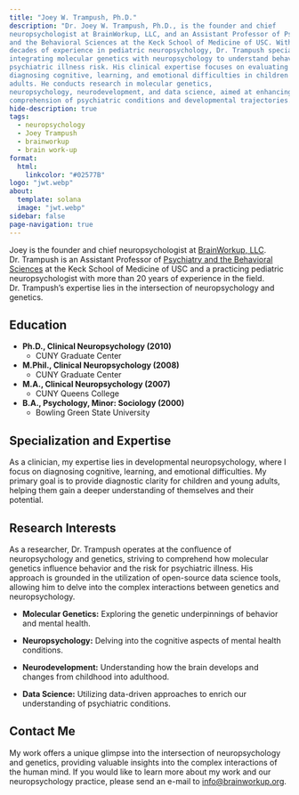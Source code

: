 ```yaml
---
title: "Joey W. Trampush, Ph.D."
description: "Dr. Joey W. Trampush, Ph.D., is the founder and chief
neuropsychologist at BrainWorkup, LLC, and an Assistant Professor of Psychiatry
and the Behavioral Sciences at the Keck School of Medicine of USC. With over two
decades of experience in pediatric neuropsychology, Dr. Trampush specializes in
integrating molecular genetics with neuropsychology to understand behavior and
psychiatric illness risk. His clinical expertise focuses on evaluating and
diagnosing cognitive, learning, and emotional difficulties in children and young
adults. He conducts research in molecular genetics,
neuropsychology, neurodevelopment, and data science, aimed at enhancing our
comprehension of psychiatric conditions and developmental trajectories."
hide-description: true
tags:
  - neuropsychology
  - Joey Trampush
  - brainworkup
  - brain work-up
format: 
  html:
    linkcolor: "#02577B"
logo: "jwt.webp"
about:
  template: solana
  image: "jwt.webp"
sidebar: false
page-navigation: true
---  
```


Joey is the founder and chief neuropsychologist at
[BrainWorkup, LLC](https://brainworkup.org). Dr. Trampush is an Assistant
Professor
of [Psychiatry and the Behavioral Sciences](https://keck.usc.edu/psychiatry/) at the Keck School of Medicine of
USC and
a practicing pediatric neuropsychologist with more than 20 years of experience in the
field. Dr. Trampush's expertise lies in the intersection of neuropsychology and genetics.

## Education

- **Ph.D., Clinical Neuropsychology (2010)**
  - CUNY Graduate Center  

- **M.Phil., Clinical Neuropsychology (2008)**
  - CUNY Graduate Center  

- **M.A., Clinical Neuropsychology (2007)**
  - CUNY Queens College  

- **B.A., Psychology, Minor: Sociology (2000)**
  - Bowling Green State University

## Specialization and Expertise

As a clinician, my expertise lies in developmental neuropsychology, where I focus on diagnosing cognitive, learning, and emotional difficulties. My primary goal is to provide diagnostic clarity for children and young adults, helping them gain a deeper understanding of themselves and their potential.

## Research Interests

As a researcher, Dr. Trampush operates at the confluence of neuropsychology and genetics, striving to comprehend how molecular genetics influence behavior and the risk for psychiatric illness. His approach is grounded in the utilization of open-source data science tools, allowing him to delve into the complex interactions between genetics and neuropsychology.

- **Molecular Genetics:** Exploring the genetic underpinnings of behavior and mental health.

- **Neuropsychology:** Delving into the cognitive aspects of mental health conditions.

- **Neurodevelopment:** Understanding how the brain develops and changes from childhood into adulthood.

- **Data Science:** Utilizing data-driven approaches to enrich our understanding of psychiatric conditions.


## Contact Me

My work offers a unique glimpse into the intersection of
neuropsychology and genetics, providing valuable insights into the complex
interactions of the human mind. If you would like to learn more about my work
and our neuropsychology practice, please send an e-mail to [info@brainworkup.org](mailto:joey.trampush@brainworkup.org).
